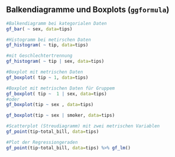 
## Balkendiagramme und Boxplots (`ggformula`)

```r
#Balkendiagramm bei kategorialen Daten
gf_bar( ~ sex, data=tips)

#Histogramm bei metirschen Daten
gf_histogram( ~ tip, data=tips)

#mit Geschlechtertrennung
gf_histogram( ~ tip | sex, data=tips)

#Boxplot mit metrischen Daten
gf_boxplot( tip ~ 1, data=tips)

#Boxplot mit metrischen Daten für Gruppem
gf_boxplot( tip ~  1 | sex, data=tips)
#oder
gf_boxplot(tip ~ sex , data=tips)

gf_boxplot(tip ~ sex | smoker, data=tips)

#Scatterplot (Streudiagramm) mit zwei metrischen Variablen
gf_point(tip~total_bill, data=tips)

#Plot der Regressiongeraden
gf_point(tip~total_bill, data=tips) %>% gf_lm()

```